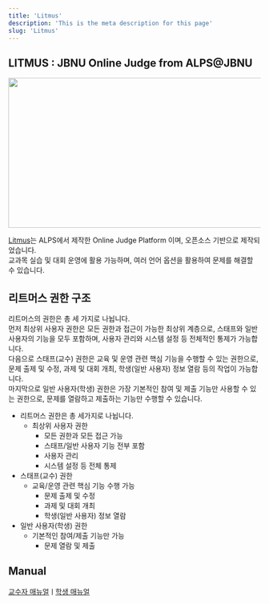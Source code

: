 ```yaml
---
title: 'Litmus'
description: 'This is the meta description for this page'
slug: 'Litmus'
---
```


## LITMUS : JBNU Online Judge from ALPS@JBNU

<img src="./images/Litmuslogo.png" width="800px" height="300px"/>

[Litmus](https://litmus.jbnu.ac.kr/)는 ALPS에서 제작한 Online Judge Platform 이며, 오픈소스 기반으로 제작되었습니다.<br/>
교과목 실습 및 대회 운영에 활용 가능하며, 여러 언어 옵션을 활용하여 문제를 해결할 수 있습니다.

## 리트머스 권한 구조
리트머스의 권한은 총 세 가지로 나뉩니다.<br/>
 먼저 최상위 사용자 권한은 모든 권한과 접근이 가능한 최상위 계층으로, 스태프와 일반 사용자의 기능을 모두 포함하며, 사용자 관리와 시스템 설정 등 전체적인 통제가 가능합니다. <br/>
 다음으로 스태프(교수) 권한은 교육 및 운영 관련 핵심 기능을 수행할 수 있는 권한으로, 문제 출제 및 수정, 과제 및 대회 개최, 학생(일반 사용자) 정보 열람 등의 작업이 가능합니다. <br/>
 마지막으로 일반 사용자(학생) 권한은 가장 기본적인 참여 및 제출 기능만 사용할 수 있는 권한으로, 문제를 열람하고 제출하는 기능만 수행할 수 있습니다.<br/>

- 리트머스 권한은 총 세가지로 나뉩니다.
    - 최상위 사용자 권한
        - 모든 권한과 모든 접근 가능
        -  스태프/일반 사용자 기능 전부 포함
        - 사용자 관리
        - 시스템 설정 등 전체 통제
 - 스태프(교수) 권한
    - 교육/운영 관련 핵심 기능 수행 가능
        - 문제 출제 및 수정
        - 과제 및 대회 개최
        - 학생(일반 사용자) 정보 열람
 - 일반 사용자(학생) 권한
    - 기본적인 참여/제출 기능만 가능
        - 문제 열람 및 제출

## Manual

[교수자 매뉴얼](./professorManual.mdx)ㅣ[학생 매뉴얼](./studentManual.mdx)